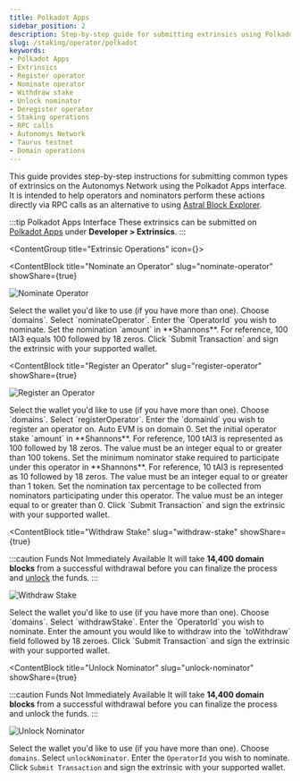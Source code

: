```yaml
---
title: Polkadot Apps
sidebar_position: 2
description: Step-by-step guide for submitting extrinsics using Polkadot Apps interface
slug: /staking/operator/polkadot
keywords:
- Polkadot Apps
- Extrinsics
- Register operator
- Nominate operator
- Withdraw stake
- Unlock nominator
- Deregister operator
- Staking operations
- RPC calls
- Autonomys Network
- Taurus testnet
- Domain operations
---
```



This guide provides step-by-step instructions for submitting common types of extrinsics on the Autonomys Network using the Polkadot Apps interface. It is intended to help operators and nominators perform these actions directly via RPC calls as an alternative to using [Astral Block Explorer](https://astral.autonomys.xyz).

:::tip Polkadot Apps Interface
These extrinsics can be submitted on [Polkadot Apps](https://polkadot.js.org/apps/?rpc=wss://rpc.taurus.autonomys.xyz/ws#/extrinsics) under **Developer > Extrinsics**.
:::

<ContentGroup title="Extrinsic Operations" icon={<Icon icon={ICONS.CODE} />}>

<ContentBlock 
title="Nominate an Operator" 
slug="nominate-operator"
showShare={true}
>

![Nominate Operator](/img/doc-imgs/polkadot/nominateOperator.png)

<ContentList   ordered>
<ContentListItem>Select the wallet you'd like to use (if you have more than one).</ContentListItem>
<ContentListItem>Choose `domains`.</ContentListItem>
<ContentListItem>Select `nominateOperator`.</ContentListItem>
<ContentListItem>Enter the `OperatorId` you wish to nominate.</ContentListItem>
<ContentListItem>Set the nomination `amount` in **Shannons**. For reference, 100 tAI3 equals 100 followed by 18 zeros.</ContentListItem>
<ContentListItem>Click `Submit Transaction` and sign the extrinsic with your supported <Link to="/wallets">wallet</Link>.</ContentListItem>
</ContentList>
</ContentBlock>

<ContentBlock 
title="Register an Operator" 
slug="register-operator"
showShare={true}
>
![Register an Operator](/img/doc-imgs/polkadot/registerOperator.png)

<ContentList ordered>
<ContentListItem>Select the wallet you'd like to use (if you have more than one).</ContentListItem>
<ContentListItem>Choose `domains`.</ContentListItem>
<ContentListItem>Select `registerOperator`.</ContentListItem>
<ContentListItem>Enter the `domainId` you wish to register an operator on. Auto EVM is on domain 0.</ContentListItem>
<ContentListItem>Set the initial operator stake `amount` in **Shannons**. For reference, 100 tAI3 is represented as 100 followed by 18 zeros. The value must be an integer equal to or greater than 100 tokens.</ContentListItem>
<ContentListItem>Set the minimum nominator stake required to participate under this operator in **Shannons**. For reference, 10 tAI3 is represented as 10 followed by 18 zeros. The value must be an integer equal to or greater than 1 token.</ContentListItem>
<ContentListItem>Set the nomination tax percentage to be collected from nominators participating under this operator. The value must be an integer equal to or greater than 0.</ContentListItem>
<ContentListItem>Click `Submit Transaction` and sign the extrinsic with your supported <Link to="/wallets">wallet</Link>.</ContentListItem>
</ContentList>
</ContentBlock>

<ContentBlock 
title="Withdraw Stake" 
slug="withdraw-stake"
showShare={true}
>
:::caution Funds Not Immediately Available
It will take **14,400 domain blocks** from a successful withdrawal before you can finalize the process and [unlock](#unlock-nominator) the funds.
:::

![Withdraw Stake](/img/doc-imgs/polkadot/withdrawStake.png)

<ContentList ordered>
<ContentListItem>Select the wallet you'd like to use (if you have more than one).</ContentListItem>
<ContentListItem>Choose `domains`.</ContentListItem>
<ContentListItem>Select `withdrawStake`.</ContentListItem>
<ContentListItem>Enter the `OperatorId` you wish to nominate.</ContentListItem>
<ContentListItem>Enter the amount you would like to withdraw into the `toWithdraw` field followed by 18 zeroes.</ContentListItem>
<ContentListItem>Click `Submit Transaction` and sign the extrinsic with your supported <Link to="/wallets">wallet</Link>.</ContentListItem>
</ContentList>
</ContentBlock>

<ContentBlock 
title="Unlock Nominator" 
slug="unlock-nominator"
showShare={true}
>
:::caution Funds Not Immediately Available
It will take **14,400 domain blocks** from a successful withdrawal before you can finalize the process and unlock the funds.
:::

![Unlock Nominator](/img/doc-imgs/polkadot/unlockNominator.png)

<ContentList ordered>

<ContentListItem>Select the wallet you'd like to use (if you have more than one).</ContentListItem>
<ContentListItem>Choose `domains`.</ContentListItem>
<ContentListItem>Select `unlockNominator`.</ContentListItem>
<ContentListItem>Enter the `OperatorId` you wish to nominate.</ContentListItem>
<ContentListItem>Click `Submit Transaction` and sign the extrinsic with your supported <Link to="/wallets">wallet</Link>.</ContentListItem>
</ContentList>
</ContentBlock>
</ContentGroup>